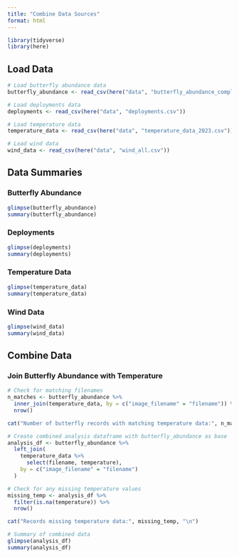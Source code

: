 ```yaml
---
title: "Combine Data Sources"
format: html
---
```


```r
library(tidyverse)
library(here)
```

## Load Data

```r
# Load butterfly abundance data
butterfly_abundance <- read_csv(here("data", "butterfly_abundance_complete_days.csv"))

# Load deployments data
deployments <- read_csv(here("data", "deployments.csv"))

# Load temperature data
temperature_data <- read_csv(here("data", "temperature_data_2023.csv"))

# Load wind data
wind_data <- read_csv(here("data", "wind_all.csv"))
```

## Data Summaries

### Butterfly Abundance
```r
glimpse(butterfly_abundance)
summary(butterfly_abundance)
```

### Deployments
```r
glimpse(deployments)
summary(deployments)
```

### Temperature Data
```r
glimpse(temperature_data)
summary(temperature_data)
```

### Wind Data
```r
glimpse(wind_data)
summary(wind_data)
```

## Combine Data

### Join Butterfly Abundance with Temperature

```r
# Check for matching filenames
n_matches <- butterfly_abundance %>%
  inner_join(temperature_data, by = c("image_filename" = "filename")) %>%
  nrow()

cat("Number of butterfly records with matching temperature data:", n_matches, "out of", nrow(butterfly_abundance), "\n")
```

```r
# Create combined analysis dataframe with butterfly_abundance as base
analysis_df <- butterfly_abundance %>%
  left_join(
    temperature_data %>%
      select(filename, temperature),
    by = c("image_filename" = "filename")
  )

# Check for any missing temperature values
missing_temp <- analysis_df %>%
  filter(is.na(temperature)) %>%
  nrow()

cat("Records missing temperature data:", missing_temp, "\n")

# Summary of combined data
glimpse(analysis_df)
summary(analysis_df)
```

